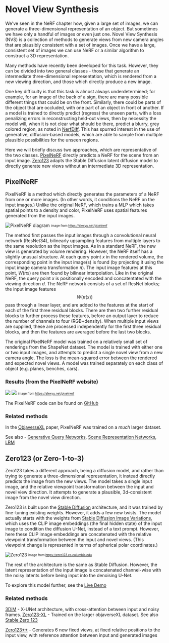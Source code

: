 # Novel View Synthesis

We've seen in the NeRF chapter how, given a large set of images, we
can generate a three-dimensional representation of an object. But
sometimes we have only a handful of images or even just one.  Novel View
Synthesis (NVS) is a collection of methods to generate views
from new camera angles that are plausibly consistent with a set of
images. Once we have a large, consistent set of images we can use NeRF
or a similar algorithm to construct a 3D representation.

Many methods have recently been developed for this task. However, they
can be divided into two general classes - those that generate an
intermediate three-dimensional representation, which is rendered from a
new viewing direction, and those which directly produce a new image.

One key difficulty is that this task is almost always underdetermined;
for example, for an image of the back of a sign, there are many
possible different things that could be on the front. Similarly,
there could be parts of the object that are occluded, with one part of
an object in front of another.
If a model is trained to directly predict (regress) the unseen parts,
with a loss penalizing errors in reconstructing held-out views, then
by necessity the model will, when it is not clear what should be
there, predict a blurry, grey colored region, as noted in
[NerfDiff](https://jiataogu.me/nerfdiff/).  This has spurred interest
in the use of generative, diffusion-based models, which are able to
sample from multiple plausible possibilities for the unseen
regions.

Here we will briefly discuss two approaches, which are representative
of the two classes. [PixelNeRF](https://alexyu.net/pixelnerf) directly
predicts a NeRF for the scene from an input
image. [Zero123](https://zero123.cs.columbia.edu/) adapts the Stable
Diffusion latent diffusion model to directly generate new views
without an intermediate 3D representation.


## PixelNeRF

PixelNeRF is a method which directly generates the parameters of a
NeRF from one or more images.  (In other words, it conditions the
NeRF on the input images.)  Unlike the original NeRF, which trains a
MLP which takes spatial points to a density and color, PixelNeRF uses
spatial features generated from the input images.

![PixelNeRF diagram](https://alexyu.net/pixelnerf/img/pipeline.png)
<sub><sup> image from https://alexyu.net/pixelnerf </sup></sub>


The method first passes the input images through a convolutional
neural network (ResNet34), bilinearly upsampling features from multiple layers to the
same resolution as the input images.  As in a standard NeRF, the new
view is generated by volume rendering.  However, the NeRF itself has a
slightly unusual structure. At each query point $x$ in the rendered
volume, the corresponding point in the input image(s) is found (by
projecting it using the input image camera transformation $\pi$). The
input image features at this point, $W(\pi x)$ are then found by
bilinear interpolation. Like in the original NeRF, the query point $x$
is positionally encoded and concatentated with the viewing direction
$d$.  The NeRF network consists of a set of ResNet blocks; the input
image features $$W(\pi(x))$$ pass through a linear layer, and are added
to the features at the start of each of the first three residual blocks.  There
are then two further residual blocks to further process these
features, before an output layer to reduce the number of channels to
four (RGB+density). When multiple input views are supplied, these are
processed independently for the first three residual blocks, and then
the features are averaged before the last two blocks.

The original PixelNeRF model was trained on a relatively small set of
renderings from the ShapeNet dataset.  The model is trained with either one or two
input images, and attempts to predict a single novel view from a
new camera angle. The loss is the mean-squared error between the
rendered and expected novel views.  A model was trained separately on
each class of object (e.g. planes, benches, cars).

### Results (from the PixelNeRF website)

![](https://alexyu.net/pixelnerf/img/teaser/single_01_input.png)
![](https://alexyu.net/pixelnerf/img/teaser/single_01.gif)
<sub><sup> image from https://alexyu.net/pixelnerf </sup></sub>


The PixelNeRF code can be found on [GitHub](https://github.com/sxyu/pixel-nerf)

### Related methods

In the [ObjaverseXL](https://arxiv.org/pdf/2307.05663.pdf) paper,
PixelNeRF was trained on a *much* larger dataset.

See also - [Generative Query
Networks](https://deepmind.google/discover/blog/neural-scene-representation-and-rendering/),
[Scene Representation
Networks](https://www.vincentsitzmann.com/srns/),
[LRM](https://arxiv.org/pdf/2311.04400.pdf)


## Zero123 (or Zero-1-to-3)

Zero123 takes a different approach, being a diffusion model, and
rather than trying to generate a three-dimensional representation, it
instead directly predicts the image from the new views. The model
takes a single input image, and the relative viewpoint transformation
between the input and novel view direction. It attempts to generate a plausible,
3d-consistent image from the novel view direction.

Zero123 is built upon the [Stable
Diffusion](https://arxiv.org/abs/2112.10752) architecture, and it was
trained by fine-tuning existing weights.  However, it adds a few new
twists. The model actually starts with the weights from [Stable
Diffusion Image
Variations](https://huggingface.co/spaces/lambdalabs/stable-diffusion-image-variations),
which uses the CLIP image embeddings (the final hidden state) of the
input image to condition the diffusion U-Net, instead of a text
prompt. However, here these CLIP image embeddings are concatenated
with the relative viewpoint transformation between the input and novel views.
(This viewpoint change is represented in terms of spherical polar coordinates.)

![Zero123](https://zero123.cs.columbia.edu/assets/teaser.png)
<sub><sup> image from https://zero123.cs.columbia.edu </sup></sub>


The rest of the architecture is the same as Stable Diffusion. However,
the latent representation of the input image is concatenated
channel-wise with the noisy latents before being input into the
denoising U-Net.

To explore this model further, see the [Live Demo](ce.co/spaces/cvlab/zero123-live)

### Related methods

[3DiM](https://3d-diffusion.github.io/) - X-UNet architecture, with
cross-attention between input and noisy frames.
[Zero123-XL](https://arxiv.org/pdf/2311.13617.pdf) - Trained on the
larger objaverseXL dataset. See also [Stable Zero
123](https://huggingface.co/stabilityai/stable-zero123)

[Zero123++](https://arxiv.org/abs/2310.15110) - Generates 6 new fixed
views, at fixed relative positions to the input view, with reference
attention between input and generated images
